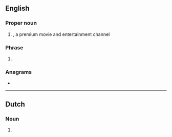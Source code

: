 {{also|hbo}}
==English==
{{wikipedia}}

===Proper noun===
{{en-proper noun}}

# {{lb|en|television}} {{initialism of|en|{{w|Home Box Office}}}}, a premium movie and entertainment channel

===Phrase===
{{en-phrase}}

# {{lb|en|aviation|travel}} {{initialism of|en|[[hand]] [[baggage]] [[only]]}} {{gloss|fare type}}

===Anagrams===
* {{anagrams|en|a=bho|BHO|BOH|Hob|boh|hob}}

----

==Dutch==

===Noun===
{{nl-noun|n|-'s|-}}

# {{acronym of|nl|hoger beroepsonderwijs}}